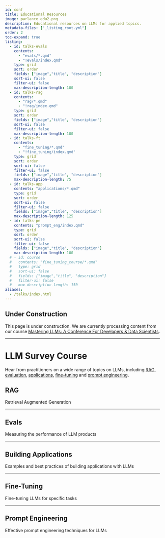 ```yaml
---
id: conf
title: Educational Resources
image: parlance_edu2.png
description: Educational resources on LLMs for applied topics.
metadata-files: ["_listing_root.yml"]
order: 2
toc-expand: true
listing:
  - id: talks-evals
    contents: 
      - "evals/*.qmd"
      - "!evals/index.qmd"
    type: grid
    sort: order
    fields: ["image","title", "description"]
    sort-ui: false
    filter-ui: false
    max-description-length: 100
  - id: talks-rag
    contents: 
      - "rag/*.qmd"
      - "!rag/index.qmd"
    type: grid
    sort: order
    fields: ["image","title", "description"]
    sort-ui: false
    filter-ui: false
    max-description-length: 100
  - id: talks-ft
    contents: 
      - "fine_tuning/*.qmd"
      - "!fine_tuning/index.qmd"
    type: grid
    sort: order
    sort-ui: false
    filter-ui: false
    fields: ["image","title", "description"]
    max-description-length: 75
  - id: talks-app
    contents: "applications/*.qmd"
    type: grid
    sort: order
    sort-ui: false
    filter-ui: false
    fields: ["image","title", "description"]
    max-description-length: 125
  - id: talks-pe
    contents: "prompt_eng/index.qmd"
    type: grid
    sort: order
    sort-ui: false
    filter-ui: false
    fields: ["image","title", "description"]
    max-description-length: 100
  # - id: course
  #   contents: "fine_tuning_course/*.qmd"
  #   type: grid
  #   sort-ui: false
  #   fields: ["image","title", "description"]
  #   filter-ui: false
  #   max-description-length: 150
aliases:
  - /talks/index.html
---
```


:::{.callout-caution}
## Under Construction
This page is under construction.  We are currently processing content from our course [Mastering LLMs: A Conference For Developers & Data Scientists](https://maven.com/parlance-labs/fine-tuning).
:::

---

<!-- # Course: Fine-Tuning LLMs with Practical Applications
This is a 4-part course on end-to-end fine-tuning with Axolotl, including a deep dive into evaluation and serving models.  A real-world case study will be used to demonstrate the concepts.

:::{#course}
::: 

_Note that there is additional content on fine-tuning in the [Fine-Tuning](#fine-tuning) section of the survey course below._

-->

<center><script async data-uid="6379a28bdb" src="https://hamel.ck.page/6379a28bdb/index.js"></script></center>


# LLM Survey Course

Hear from practitioners on a wide range of topics on LLMs, including [RAG](#rag), [evaluation](#evals), [applications](#building-applications), [fine-tuning](#fine-tuning) and [prompt engineering](#prompt-engineering).

## RAG

Retrieval Augmented Generation

:::{#talks-rag}
:::

---

## Evals

Measuring the performance of LLM products

:::{#talks-evals}
:::

---

## Building Applications

Examples and best practices of building applications with LLMs

:::{#talks-app}
:::

---

## Fine-Tuning

Fine-tuning LLMs for specific tasks

:::{#talks-ft}
:::

---

## Prompt Engineering


Effective prompt engineering techniques for LLMs

:::{#talks-pe}
:::
